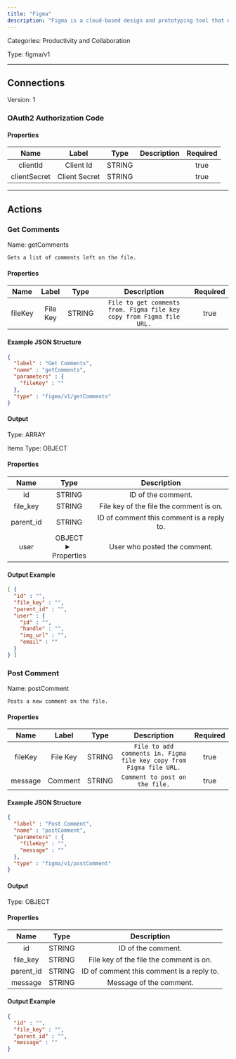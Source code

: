 ```yaml
---
title: "Figma"
description: "Figma is a cloud-based design and prototyping tool that enables teams to collaborate in real-time on user interface and user experience projects."
---
```



Categories: Productivity and Collaboration


Type: figma/v1

<hr />



## Connections

Version: 1


### OAuth2 Authorization Code

#### Properties

|      Name       |      Label     |     Type     |     Description     | Required |
|:---------------:|:--------------:|:------------:|:-------------------:|:--------:|
| clientId | Client Id | STRING |  | true |
| clientSecret | Client Secret | STRING |  | true |





<hr />



## Actions


### Get Comments
Name: getComments

`Gets a list of comments left on the file.`

#### Properties

|      Name       |      Label     |     Type     |     Description     | Required |
|:---------------:|:--------------:|:------------:|:-------------------:|:--------:|
| fileKey | File Key | STRING | `File to get comments from. Figma file key copy from Figma file URL.` | true |

#### Example JSON Structure
```json
{
  "label" : "Get Comments",
  "name" : "getComments",
  "parameters" : {
    "fileKey" : ""
  },
  "type" : "figma/v1/getComments"
}
```

#### Output



Type: ARRAY


Items Type: OBJECT


#### Properties
|     Name     |     Type     |     Description     |
|:------------:|:------------:|:-------------------:|
| id | STRING | ID of the comment. |
| file_key | STRING | File key of the file the comment is on. |
| parent_id | STRING | ID of comment this comment is a reply to. |
| user | OBJECT <details> <summary> Properties </summary> &#123;STRING\(id), STRING\(handle), STRING\(img_url), STRING\(email)&#125; </details> | User who posted the comment. |





#### Output Example
```json
[ {
  "id" : "",
  "file_key" : "",
  "parent_id" : "",
  "user" : {
    "id" : "",
    "handle" : "",
    "img_url" : "",
    "email" : ""
  }
} ]
```


### Post Comment
Name: postComment

`Posts a new comment on the file.`

#### Properties

|      Name       |      Label     |     Type     |     Description     | Required |
|:---------------:|:--------------:|:------------:|:-------------------:|:--------:|
| fileKey | File Key | STRING | `File to add comments in. Figma file key copy from Figma file URL.` | true |
| message | Comment | STRING | `Comment to post on the file.` | true |

#### Example JSON Structure
```json
{
  "label" : "Post Comment",
  "name" : "postComment",
  "parameters" : {
    "fileKey" : "",
    "message" : ""
  },
  "type" : "figma/v1/postComment"
}
```

#### Output



Type: OBJECT


#### Properties

|     Name     |     Type     |     Description     |
|:------------:|:------------:|:-------------------:|
| id | STRING | ID of the comment. |
| file_key | STRING | File key of the file the comment is on. |
| parent_id | STRING | ID of comment this comment is a reply to. |
| message | STRING | Message of the comment. |




#### Output Example
```json
{
  "id" : "",
  "file_key" : "",
  "parent_id" : "",
  "message" : ""
}
```





